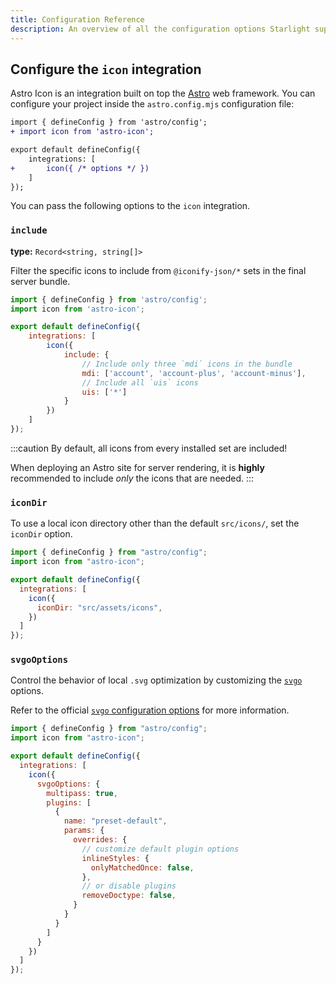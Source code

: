 ```yaml
---
title: Configuration Reference
description: An overview of all the configuration options Starlight supports.
---
```


## Configure the `icon` integration

Astro Icon is an integration built on top the [Astro](https://astro.build) web framework. You can configure your project inside the `astro.config.mjs` configuration file:

```diff lang="js" title="astro.config.mjs" 
import { defineConfig } from 'astro/config';
+ import icon from 'astro-icon';

export default defineConfig({
	integrations: [
+		icon({ /* options */ })
	]
});
```

You can pass the following options to the `icon` integration.

### `include`

**type:** `Record<string, string[]>`

Filter the specific icons to include from `@iconify-json/*` sets in the final server bundle.

```js {7-12}
import { defineConfig } from 'astro/config';
import icon from 'astro-icon';

export default defineConfig({
	integrations: [
		icon({
			include: {
				// Include only three `mdi` icons in the bundle
				mdi: ['account', 'account-plus', 'account-minus'],
				// Include all `uis` icons
				uis: ['*']
			}
		})
	]
});
```

:::caution
By default, all icons from every installed set are included!

When deploying an Astro site for server rendering, it is **highly** recommended to include _only_ the icons that are needed.
:::

### `iconDir`

To use a local icon directory other than the default `src/icons/`, set the `iconDir` option.

```js {7}
import { defineConfig } from "astro/config";
import icon from "astro-icon";

export default defineConfig({
  integrations: [
    icon({
      iconDir: "src/assets/icons",
    })
  ]
});
```

### `svgoOptions`

Control the behavior of local `.svg` optimization by customizing the [`svgo`](https://github.com/svg/svgo) options.

Refer to the official [`svgo` configuration options](https://github.com/svg/svgo#configuration) for more information.

```js {7-24}
import { defineConfig } from "astro/config";
import icon from "astro-icon";

export default defineConfig({
  integrations: [
    icon({
      svgoOptions: {
        multipass: true,
        plugins: [
          {
            name: "preset-default",
            params: {
              overrides: {
                // customize default plugin options
                inlineStyles: {
                  onlyMatchedOnce: false,
                },
                // or disable plugins
                removeDoctype: false,
              }
            }
          }
        ]
      }
    })
  ]
});
```
